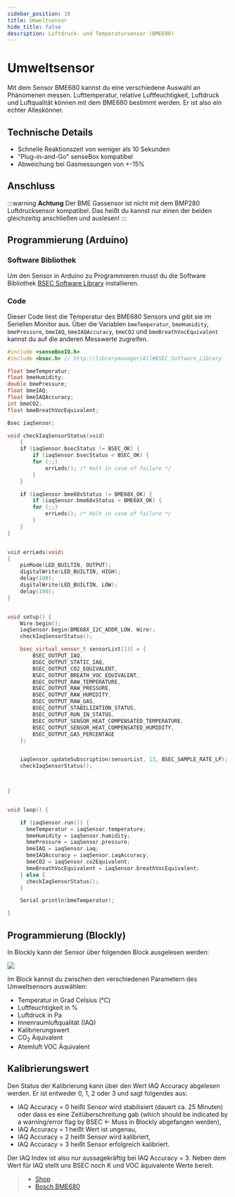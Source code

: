```yaml
---
sidebar_position: 10
title: Umweltsensor
hide_title: false
description: Luftdruck- und Temperatursensor (BME680)
---
```



# Umweltsensor

Mit dem Sensor BME680 kannst du eine verschiedene Auswahl an Phänomenen messen. Lufttemperatur, relative Luftfeuchtigkeit, Luftdruck und Luftqualität können mit dem BME680 bestimmt werden. Er ist also ein echter Alleskönner.

<ImageWithText src={umweltsensor} title="BME680 Umweltsensor" />

## Technische Details

- Schnelle Reaktionszeit von weniger als 10 Sekunden
- "Plug-in-and-Go" senseBox kompatibel
- Abweichung bei Gasmessungen von +-15%

## Anschluss

<TutorialPorts port="i2c" />

:::warning
**Achtung** Der BME Gassensor ist nicht mit dem BMP280 Luftdrucksensor kompatibel. Das heißt du kannst nur einen der beiden gleichzeitig anschließen und auslesen!
:::

## Programmierung (Arduino)

### Software Bibliothek

Um den Sensor in Arduino zu Programmieren musst du die Software Bibliothek [BSEC Software Library](https://www.arduino.cc/reference/en/libraries/bsec-software-library/) installieren.

### Code

Dieser Code liest die Temperatur des BME680 Sensors und gibt sie im Seriellen Monitor aus. Über die Variablen `bmeTemperatur`, `bmeHumidity`, `bmePressure`, `bmeIAQ`, `bmeIAQAccuracy`, `bmeCO2` und `bmeBreathVocEquivalent` kannst du auf die anderen Messwerte zugreifen.

```cpp
#include <senseBoxIO.h>
#include <bsec.h> // http://librarymanager/All#BSEC_Software_Library

float bmeTemperatur;
float bmeHumidity;
double bmePressure;
float bmeIAQ;
float bmeIAQAccuracy;
int bmeCO2;
float bmeBreathVocEquivalent;

Bsec iaqSensor;

void checkIaqSensorStatus(void)
    {
    if (iaqSensor.bsecStatus != BSEC_OK) {
        if (iaqSensor.bsecStatus < BSEC_OK) {
        for (;;)
            errLeds(); /* Halt in case of failure */
        }
    }

    if (iaqSensor.bme68xStatus != BME68X_OK) {
        if (iaqSensor.bme68xStatus < BME68X_OK) {
        for (;;)
            errLeds(); /* Halt in case of failure */
        }
    }
}


void errLeds(void)
{
    pinMode(LED_BUILTIN, OUTPUT);
    digitalWrite(LED_BUILTIN, HIGH);
    delay(100);
    digitalWrite(LED_BUILTIN, LOW);
    delay(100);
}


void setup() {
    Wire.begin();
    iaqSensor.begin(BME68X_I2C_ADDR_LOW, Wire);
    checkIaqSensorStatus();

    bsec_virtual_sensor_t sensorList[13] = {
        BSEC_OUTPUT_IAQ,
        BSEC_OUTPUT_STATIC_IAQ,
        BSEC_OUTPUT_CO2_EQUIVALENT,
        BSEC_OUTPUT_BREATH_VOC_EQUIVALENT,
        BSEC_OUTPUT_RAW_TEMPERATURE,
        BSEC_OUTPUT_RAW_PRESSURE,
        BSEC_OUTPUT_RAW_HUMIDITY,
        BSEC_OUTPUT_RAW_GAS,
        BSEC_OUTPUT_STABILIZATION_STATUS,
        BSEC_OUTPUT_RUN_IN_STATUS,
        BSEC_OUTPUT_SENSOR_HEAT_COMPENSATED_TEMPERATURE,
        BSEC_OUTPUT_SENSOR_HEAT_COMPENSATED_HUMIDITY,
        BSEC_OUTPUT_GAS_PERCENTAGE
    };


    iaqSensor.updateSubscription(sensorList, 13, BSEC_SAMPLE_RATE_LP);
    checkIaqSensorStatus();



}


void loop() {

    if (iaqSensor.run()) {
      bmeTemperatur = iaqSensor.temperature;
      bmeHumidity = iaqSensor.humidity;
      bmePressure = iaqSensor.pressure;
      bmeIAQ = iaqSensor.iaq;
      bmeIAQAccuracy = iaqSensor.iaqAccuracy;
      bmeCO2 = iaqSensor.co2Equivalent;
      bmeBreathVocEquivalent = iaqSensor.breathVocEquivalent;
    } else {
      checkIaqSensorStatus();
    }

    Serial.println(bmeTemperatur);

}
```

## Programmierung (Blockly)

In Blockly kann der Sensor über folgenden Block ausgelesen werden:

![](/img/hardware-bilder/umweltsensor/block_umweltsensor.svg)

Im Block kannst du zwischen den verschiedenen Parametern des Umweltsensors auswählen:

- Temperatur in Grad Celsius (°C)
- Luftfeuchtigkeit in %
- Luftdruck in Pa
- Innenraumluftqualität (IAQ)
- Kalibrierungswert
- CO<sub>2</sub> Äquivalent
- Atemluft VOC Äquivalent

## Kalibrierungswert

Den Status der Kalibrierung kann über den Wert IAQ Accuracy abgelesen werden. Er ist entweder 0, 1, 2 oder 3 und sagt folgendes aus:

- IAQ Accuracy = 0 heißt Sensor wird stabilisiert (dauert ca. 25 Minuten) oder dass es eine Zeitüberschreitung gab (which should be indicated by a warning/error flag by BSEC ← Muss in Blockly abgefangen werden),
- IAQ Accuracy = 1 heißt Wert ist ungenau,
- IAQ Accuracy = 2 heißt Sensor wird kalibriert,
- IAQ Accuracy = 3 heißt Sensor erfolgreich kalibriert.

Der IAQ Index ist also nur aussagekräftig bei IAQ Accuracy = 3. Neben dem Wert für IAQ stellt uns BSEC noch K und VOC äquivalente Werte bereit.

> - [Shop](https://sensebox.kaufen/product/sensebox-mini)
> - [Bosch BME680](https://www.bosch-sensortec.com/media/boschsensortec/downloads/datasheets/bst-bme680-ds001.pdf)

